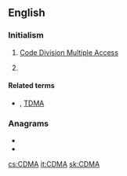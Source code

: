 ==English==

===Initialism===
{{rfc-header|Initialism}}
{{head|en|initialism}}

# {{lb|en|electronics}} [[wikipedia:Code division multiple access|Code Division Multiple Access]]
# {{w|Commercial Development and Marketing Association}}

====Related terms====
* {{sense|electronics}} {{l|en|FDMA}}, [[TDMA]]

===Anagrams===
* {{l|en|CADM}}
* {{l|en|DMCA}}

[[cs:CDMA]]
[[it:CDMA]]
[[sk:CDMA]]